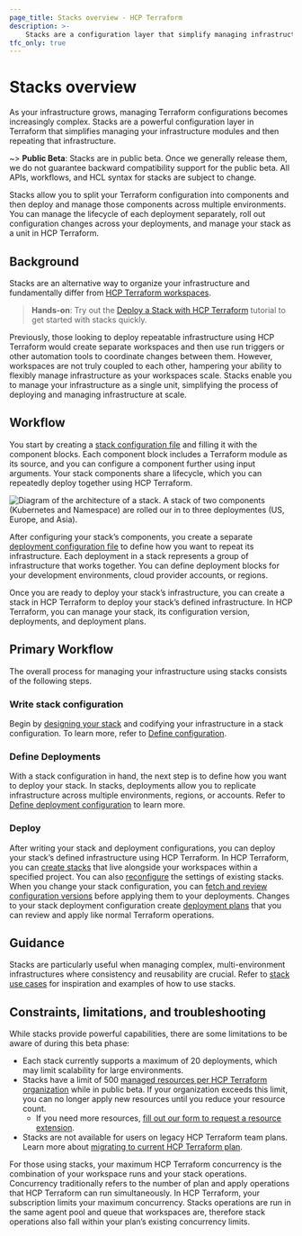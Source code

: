 ```yaml
---
page_title: Stacks overview - HCP Terraform
description: >-
    Stacks are a configuration layer that simplify managing infrastructure modules. Learn how stacks help you provision and coordinate your infrastructure lifecycle at scale.  
tfc_only: true
---
```


# Stacks overview

As your infrastructure grows, managing Terraform configurations becomes increasingly complex. Stacks are a powerful configuration layer in Terraform that simplifies managing your infrastructure modules and then repeating that infrastructure.

~> **Public Beta**: Stacks are in public beta. Once we generally release them, we do not guarantee backward compatibility support for the public beta. All APIs, workflows, and HCL syntax for stacks are subject to change.

Stacks allow you to split your Terraform configuration into components and then deploy and manage those components across multiple environments. You can manage the lifecycle of each deployment separately, roll out configuration changes across your deployments, and manage your stack as a unit in HCP Terraform.

## Background

Stacks are an alternative way to organize your infrastructure and fundamentally differ from [HCP Terraform workspaces](/terraform/cloud-docs/workspaces). 

> **Hands-on**: Try out the [Deploy a Stack with HCP Terraform](/terraform/tutorials/cloud/stacks-deploy) tutorial to get started with stacks quickly.

Previously, those looking to deploy repeatable infrastructure using HCP Terraform would create separate workspaces and then use run triggers or other automation tools to coordinate changes between them. However, workspaces are not truly coupled to each other, hampering your ability to flexibly manage infrastructure as your workspaces scale. Stacks enable you to manage your infrastructure as a single unit, simplifying the process of deploying and managing infrastructure at scale.

## Workflow
You start by creating a [stack configuration file](/terraform/language/stacks/reference/tfstack) and filling it with the component blocks. Each component block includes a Terraform module as its source, and you can configure a component further using input arguments. Your stack components share a lifecycle, which you can repeatedly deploy together using HCP Terraform.

![Diagram of the architecture of a stack. A stack of two components (Kubernetes and Namespace) are rolled our in to three deploymentes (US, Europe, and Asia). ](/img/docs/stacks-example.png)

After configuring your stack’s components, you create a separate [deployment configuration file](/terraform/language/stacks/reference/tfdeploy) to define how you want to repeat its infrastructure. Each deployment in a stack represents a group of infrastructure that works together. You can define deployment blocks for your development environments, cloud provider accounts, or regions.

Once you are ready to deploy your stack’s infrastructure, you can create a stack in HCP Terraform to deploy your stack’s defined infrastructure. In HCP Terraform, you can manage your stack, its configuration version, deployments, and deployment plans.

## Primary Workflow
The overall process for managing your infrastructure using stacks consists of the following steps.
### Write stack configuration 
Begin by [designing your stack](/terraform/language/stacks/design) and codifying your infrastructure in a stack configuration. To learn more, refer to [Define configuration](/terraform/language/stacks/create/config).

### Define Deployments
With a stack configuration in hand, the next step is to define how you want to deploy your stack. In stacks, deployments allow you to replicate infrastructure across multiple environments, regions, or accounts. Refer to [Define deployment configuration](/terraform/language/stacks/deploy/config) to learn more.

### Deploy
After writing your stack and deployment configurations, you can deploy your stack’s defined infrastructure using HCP Terraform. In HCP Terraform, you can [create stacks](/terraform/cloud-docs/stacks/create) that live alongside your workspaces within a specified project. You can also [reconfigure](/terraform/cloud-docs/stacks/configure) the settings of existing stacks.
When you change your stack configuration, you can [fetch and review configuration versions](/terraform/cloud-docs/stacks/deploy/configuration-versions) before applying them to your deployments. Changes to your stack deployment configuration create [deployment plans](/terraform/cloud-docs/stacks/deploy/plans) that you can review and apply like normal Terraform operations.

## Guidance
Stacks are particularly useful when managing complex, multi-environment infrastructures where consistency and reusability are crucial. Refer to [stack use cases](/terraform/language/stacks/use-cases) for inspiration and examples of how to use stacks.

## Constraints, limitations, and troubleshooting
While stacks provide powerful capabilities, there are some limitations to be aware of during this beta phase:

* Each stack currently supports a maximum of 20 deployments, which may limit scalability for large environments.
* Stacks have a limit of 500 [managed resources per HCP Terraform organization](/terraform/cloud-docs/overview/estimate-hcp-terraform-cost#what-is-a-managed-resource) while in public beta. If your organization exceeds this limit, you can no longer apply new resources until you reduce your resource count.
  * If you need more resources, [fill out our form to request a resource extension](https://forms.gle/uGhn5CL1krf5T93m9).
* Stacks are not available for users on legacy HCP Terraform team plans. Learn more about [migrating to current HCP Terraform plan](/terraform/cloud-docs/overview/migrate-teams-standard).

For those using stacks, your maximum HCP Terraform concurrency is the combination of your workspace runs and your stack operations. Concurrency traditionally refers to the number of plan and apply operations that HCP Terraform can run simultaneously. In HCP Terraform, your subscription limits your maximum concurrency. Stacks operations are run in the same agent pool and queue that workspaces are, therefore stack operations also fall within your plan’s existing concurrency limits.
